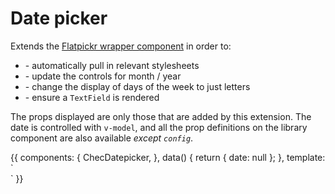 
<Meta title="Form fields" component={ChecDatepicker} />

# Date picker

Extends the [Flatpickr wrapper component](https://github.com/ankurk91/vue-flatpickr-component) in order to:

- \- automatically pull in relevant stylesheets
- \- update the controls for month / year
- \- change the display of days of the week to just letters
- \- ensure a `TextField` is rendered

The props displayed are only those that are added by this extension. The date is controlled with `v-model`, and all the
prop definitions on the library component are also available _except `config`_.

<Props of={ChecDatepicker} />

<Preview>
  <Story name="Date picker">
    {{
      components: {
        ChecDatepicker,
      },
      data() {
        return { date: null };
      },
      template: `
        <div class="mx-auto max-w-lg pt-6">
          <ChecDatepicker label="Date" v-model="date" />
        </div>`
    }}
  </Story>
</Preview>
